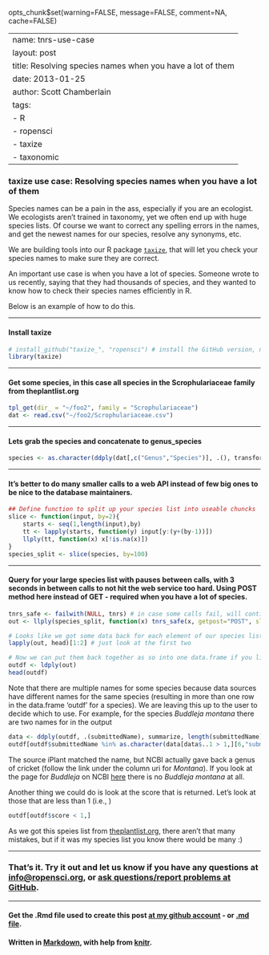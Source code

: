 opts_chunk$set(warning=FALSE, message=FALSE, comment=NA, cache=FALSE)

---
name: tnrs-use-case
layout: post
title: Resolving species names when you have a lot of them
date: 2013-01-25
author: Scott Chamberlain
tags: 
- R
- ropensci
- taxize
- taxonomic
---

### __taxize use case: Resolving species names when you have a lot of them__

Species names can be a pain in the ass, especially if you are an ecologist. We ecologists aren't trained in taxonomy, yet we often end up with huge species lists.  Of course we want to correct any spelling errors in the names, and get the newest names for our species, resolve any synonyms, etc. 

We are building tools into our R package [`taxize`](http://ropensci.github.com/taxize_/), that will let you check your species names to make sure they are correct. 

An important use case is when you have a lot of species. Someone wrote to us recently, saying that they had thousands of species, and they wanted to know how to check their species names efficiently in R. 

Below is an example of how to do this. 

***************

#### Install taxize
```r
# install_github("taxize_", "ropensci") # install the GitHub version, not the CRAN version, uncomment if you don't have it installed
library(taxize)
```

***************

#### Get some species, in this case all species in the Scrophulariaceae family from theplantlist.org
```r
tpl_get(dir_ = "~/foo2", family = "Scrophulariaceae")
dat <- read.csv("~/foo2/Scrophulariaceae.csv")
```

***************

#### Lets grab the species and concatenate to genus_species
```r
species <- as.character(ddply(dat[,c("Genus","Species")], .(), transform, gen_sp = as.factor(paste(Genus,Species,sep=" ")))[,4])
```

***************

#### It's better to do many smaller calls to a web API instead of few big ones to be nice to the database maintainers.
```r
## Define function to split up your species list into useable chuncks
slice <- function(input, by=2){
	starts <- seq(1,length(input),by)
	tt <- lapply(starts, function(y) input[y:(y+(by-1))])
	llply(tt, function(x) x[!is.na(x)])
}
species_split <- slice(species, by=100)
```

***************

#### Query for your large species list with pauses between calls, with 3 seconds in between calls to not hit the web service too hard. Using POST method here instead of GET - required when you have a lot of species.
```r
tnrs_safe <- failwith(NULL, tnrs) # in case some calls fail, will continue
out <- llply(species_split, function(x) tnrs_safe(x, getpost="POST", sleep=3))

# Looks like we got some data back for each element of our species list
lapply(out, head)[1:2] # just look at the first two

# Now we can put them back together as so into one data.frame if you like
outdf <- ldply(out)
head(outdf)
```

Note that there are multiple names for some species because data sources have different names for the same species (resulting in more than one row in the data.frame 'outdf' for a species). We are leaving this up to the user to decide which to use. For example, for the species _Buddleja montana_ there are two names for in the output
```r
data <- ddply(outdf, .(submittedName), summarize, length(submittedName))
outdf[outdf$submittedName %in% as.character(data[data$..1 > 1,][6,"submittedName"]),]
```

The source iPlant matched the name, but NCBI actually gave back a genus of cricket (follow the link under the column uri for _Montana_). If you look at the page for _Buddleja_ on NCBI [here](http://www.ncbi.nlm.nih.gov/Taxonomy/Browser/wwwtax.cgi?id=26473) there is no _Buddleja montana_ at all. 

Another thing we could do is look at the score that is returned. Let's look at those that are less than 1 (i.e., )
```r
outdf[outdf$score < 1,]
```

As we got this speies list from [theplantlist.org](http://www.theplantlist.org/), there aren't that many mistakes, but if it was my species list you know there would be many :)


***************

### That's it.  Try it out and let us know if you have any questions at [info@ropensci.org](mailto:info@ropensci.org), or [ask questions/report problems at GitHub](https://github.com/ropensci/taxize_/issues).

***************

#### Get the .Rmd file used to create this post [at my github account](https://github.com/SChamberlain/scott/blob/gh-pages/_drafts/2013-01-25-tnrs-use-case.Rmd) - or [.md file](https://github.com/SChamberlain/scott/blob/gh-pages/_posts/2013-01-25-tnrs-use-case.md).

#### Written in [Markdown](http://daringfireball.net/projects/markdown/), with help from [knitr](http://yihui.name/knitr/).